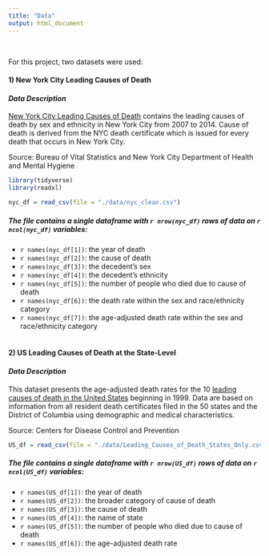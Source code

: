 ```yaml
---
title: "Data"
output: html_document
---
```

<br>

For this project, two datasets were used: 


#### __1) New York City Leading Causes of Death__

#### _Data Description_ 
[New York City Leading Causes of Death](https://data.cityofnewyork.us/Health/New-York-City-Leading-Causes-of-Death/jb7j-dtam) contains the leading causes of death by sex and ethnicity in New York City from 2007 to 2014. Cause of death is derived from the NYC death certificate which is issued for every death that occurs in New York City.

Source: Bureau of Vital Statistics and New York City Department of Health and Mental Hygiene

```r
library(tidyverse)
library(readxl)

nyc_df = read_csv(file = "./data/nyc_clean.csv")
```

##### The file contains a single dataframe with `r nrow(nyc_df)` rows of data on `r ncol(nyc_df)` variables: 

*   `r names(nyc_df[1])`: the year of death
*   `r names(nyc_df[2])`: the cause of death
*   `r names(nyc_df[3])`: the decedent's sex
*   `r names(nyc_df[4])`: the decedent's ethnicity
*   `r names(nyc_df[5])`: the number of people who died due to cause of death
*   `r names(nyc_df[6])`: the death rate within the sex and race/ethnicity category
*   `r names(nyc_df[7])`: the age-adjusted death rate within the sex and race/ethnicity category<br>
<br>

#### __2) US Leading Causes of Death at the State-Level__

#### _Data Description_
This dataset presents the age-adjusted death rates for the 10 [leading causes of death in the United States](https://data.cdc.gov/NCHS/NCHS-Leading-Causes-of-Death-United-States/bi63-dtpu) beginning in 1999. Data are based on information from all resident death certificates filed in the 50 states and the District of Columbia using demographic and medical characteristics. 

Source: Centers for Disease Control and Prevention

```r
US_df = read_csv(file = "./data/Leading_Causes_of_Death_States_Only.csv")
```

##### The file contains a single dataframe with `r nrow(US_df)` rows of data on `r ncol(US_df)` variables: 

*   `r names(US_df[1])`: the year of death
*   `r names(US_df[2])`: the broader category of cause of death
*   `r names(US_df[3])`: the cause of death
*   `r names(US_df[4])`: the name of state
*   `r names(US_df[5])`: the number of people who died due to cause of death
*   `r names(US_df[6])`: the age-adjusted death rate
